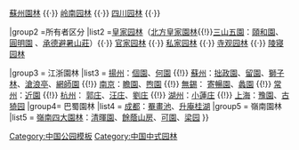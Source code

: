 {{Navbox
|name = 中国园林
|title = [[中國園林|中国古典园林]]
|titlestyle =
|image = [[File:Stone Arch Bridge in Yuanmingyuan.jpg|200px]]
|style = text-align:left;
|groupstyle =
|state = {{{state<includeonly>|collapsed</includeonly>}}}
|group1 = 地域類型
|list1 = [[北方园林]] {{·}} [[蘇州園林]] {{·}} [[岭南园林]] {{·}} [[四川园林]] {{·}} 

|group2 =所有者区分
|list2 =[[中国皇家园林|皇家园林]]（[[北方皇家園林]]{{!}}[[三山五園]]：[[頤和園]]、[[圓明園]] 、[[承德避暑山莊]]）{{·}} [[官家园林]] {{·}} [[私家园林]]  {{·}} [[寺观园林]] {{·}} [[陵寝园林]]

|group3 = 江浙園林
|list3 = [[揚州]]：[[個園]]、[[何園]] {{!}} [[蘇州]]：[[拙政園]]、[[留園]]、[[獅子林]]、[[滄浪亭]]、[[網師園]] {{!}} [[南京]]：[[瞻園]]、[[煦園]] {{!}} [[無錫]]： [[寄暢園]]、[[蠡園]] {{!}} [[常州]]：[[近園]] {{!}} [[杭州]]： [[郭庄]]、[[汪庄]]、[[劉庄]] {{!}} [[湖州]]：[[小蓮庄]] {{!}} [[上海]]：[[豫园|豫園]]、[[古猗园]] 
|group4= 巴蜀園林
|list4 = [[成都]]：[[罨畫池]]、[[升庵桂湖]]
|group5 = 嶺南園林
|list5 = [[嶺南四大園林]]：[[清暉園]]、[[餘蔭山房]]、[[东莞可园|可園]]、[[佛山梁園|梁园]]
}}<noinclude>
[[Category:中国公园模板]]
[[Category:中国中式园林]]
</noinclude>